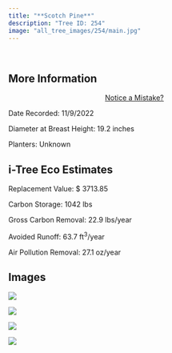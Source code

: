 ```yaml
---
title: "**Scotch Pine**"
description: "Tree ID: 254"
image: "all_tree_images/254/main.jpg"
---
```


<br>

## **More Information**
::: column-margin
<center><a class="button" href="https://forms.gle/W6f5nwYxrM33hF4f7">Notice a Mistake?</a></center>
:::


Date Recorded:  11/9/2022

Diameter at Breast Height:  19.2  inches

Planters:  Unknown

## **i-Tree Eco Estimates**


 Replacement Value: $ 3713.85

 Carbon Storage:  1042  lbs

 Gross Carbon Removal:  22.9  lbs/year

 Avoided Runoff:  63.7  ft<sup>3</sup>/year

 Air Pollution Removal:  27.1  oz/year

## **Images**


 ![](all_tree_images/254/IMG_7291.jpg)

 ![](all_tree_images/254/IMG_7293.jpg)

 ![](all_tree_images/254/IMG_7294.jpg)

 ![](all_tree_images/254/main.jpg)
